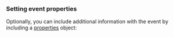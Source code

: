 ### Setting event properties

Optionally, you can include additional information with the event by including a  [properties](/docs/data/events#event-properties) object: